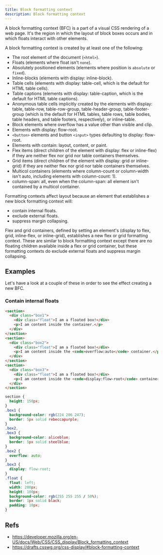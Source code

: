 ```yaml
---
title: Block formatting context
description: Block formatting context
---
```


A block formatting context (BFC) is a part of a visual CSS rendering of a web page. It's the region in which the layout of block boxes occurs and in which floats interact with other elements.

A block formatting context is created by at least one of the following:

- The root element of the document (`<html>`).
- Floats (elements where float isn't `none`).
- Absolutely positioned elements (elements where position is `absolute` or `fixed`).
- Inline-blocks (elements with display: inline-block).
- Table cells (elements with display: table-cell, which is the default for HTML table cells).
- Table captions (elements with display: table-caption, which is the default for HTML table captions).
- Anonymous table cells implicitly created by the elements with display: table, table-row, table-row-group, table-header-group, table-footer-group (which is the default for HTML tables, table rows, table bodies, table headers, and table footers, respectively), or inline-table.
- Block elements where overflow has a value other than visible and clip.
- Elements with display: flow-root.
- `<button>` elements and button `<input>` types defaulting to display: flow-root.
- Elements with contain: layout, content, or paint.
- Flex items (direct children of the element with display: flex or inline-flex) if they are neither flex nor grid nor table containers themselves.
- Grid items (direct children of the element with display: grid or inline-grid) if they are neither flex nor grid nor table containers themselves.
- Multicol containers (elements where column-count or column-width isn't auto, including elements with column-count: 1).
- column-span: all, even when the column-span: all element isn't contained by a multicol container.

Formatting contexts affect layout because an element that establishes a new block formatting context will:
- contain internal floats.
- exclude external floats.
- suppress margin collapsing.

Flex and grid containers, defined by setting an element's (display to flex, grid, inline-flex, or inline-grid), establishes a new flex or grid formatting context. These are similar to block formatting context except there are no floating children available inside a flex or grid container, but these formatting contexts do exclude external floats and suppress margin collapsing.

## Examples

Let's have a look at a couple of these in order to see the effect creating a new BFC.

### Contain internal floats

<Playground height="600">

```html index.html
<section>
  <div class="box1">
    <div class="float">I am a floated box!</div>
    <p>I am content inside the container.</p>
  </div>
</section>
<section>
  <div class="box2">
    <div class="float">I am a floated box!</div>
    <p>I am content inside the <code>overflow:auto</code> container.</p>
  </div>
</section>
<section>
  <div class="box3">
    <div class="float">I am a floated box!</div>
    <p>I am content inside the <code>display:flow-root</code> container.</p>
  </div>
</section>
```

```css styles.css
section {
  height: 150px;
}
.box1 {
  background-color: rgb(224 206 247);
  border: 5px solid rebeccapurple;
}
.box2,
.box3 {
  background-color: aliceblue;
  border: 5px solid steelblue;
}
.box2 {
  overflow: auto;
}
.box3 {
  display: flow-root;
}
.float {
  float: left;
  width: 200px;
  height: 100px;
  background-color: rgb(255 255 255 / 50%);
  border: 1px solid black;
  padding: 10px;
}
```

</Playground>

## Refs

- https://developer.mozilla.org/en-US/docs/Web/CSS/CSS_display/Block_formatting_context
- https://drafts.csswg.org/css-display/#block-formatting-context